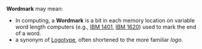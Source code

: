 '''Wordmark''' may mean:

*In computing, a '''Wordmark''' is a bit in each memory location on variable word length computers (e.g., [[IBM 1401]], [[IBM 1620]]) used to mark the end of a word.
*a synonym of [[Logotype]], often shortened to the more familiar ''logo''.

{{disambig}}